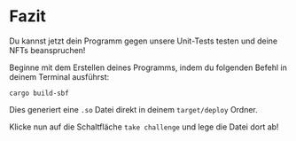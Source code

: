 # Fazit

Du kannst jetzt dein Programm gegen unsere Unit-Tests testen und deine NFTs beanspruchen!

Beginne mit dem Erstellen deines Programms, indem du folgenden Befehl in deinem Terminal ausführst:

```
cargo build-sbf
```

Dies generiert eine `.so` Datei direkt in deinem `target/deploy` Ordner.

Klicke nun auf die Schaltfläche `take challenge` und lege die Datei dort ab!